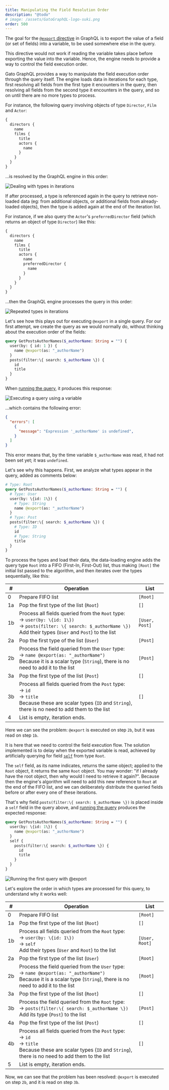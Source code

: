 ```yaml
---
title: Manipulating the Field Resolution Order
description: "@todo"
# image: /assets/GatoGraphQL-logo-suki.png
order: 500
---
```


The goal for the [`@export` directive](/docs/operational/export) in GraphQL is to export the value of a field (or set of fields) into a variable, to be used somewhere else in the query. 

This directive would not work if reading the variable takes place before exporting the value into the variable. Hence, the engine needs to provide a way to control the field execution order. 

Gato GraphQL provides a way to manipulate the field execution order through the query itself. The engine loads data in iterations for each type, first resolving all fields from the first type it encounters in the query, then resolving all fields from the second type it encounters in the query, and so on until there are no more types to process. 

For instance, the following query involving objects of type `Director`, `Film` and `Actor`:

```graphql
{
  directors {
    name
    films {
      title
      actors {
        name
      }
    }
  }
}
```

...is resolved by the GraphQL engine in this order:

![Dealing with types in iterations](/assets/architecture/dataloading-engine-type-iterations.png "Dealing with types in iterations")

If after processed, a type is referenced again in the query to retrieve non-loaded data (eg: from additional objects, or additional fields from already-loaded objects), then the type is added again at the end of the iteration list.

For instance, if we also query the `Actor`'s `preferredDirector` field (which returns an object of type `Director`) like this:

```graphql
{
  directors {
    name
    films {
      title
      actors {
        name
        preferredDirector {
          name
        }
      }
    }
  }
}
```

...then the GraphQL engine processes the query in this order:

![Repeated types in iterations](/assets/architecture/dataloading-engine-repeated-type-iterations.png "Repeated types in iterations")

Let's see how this plays out for executing `@export` in a single query. For our first attempt, we create the query as we would normally do, without thinking about the execution order of the fields:

```graphql
query GetPostsAuthorNames($_authorName: String = "") {
  user(by: { id: 1 }) {
    name @export(as: "_authorName")
  }
  posts(filter:\{ search: $_authorName \}) {
    id
    title
  }
}
```

When [running the query](https://newapi.getpop.org/graphiql/?query=query%20GetPostsAuthorNames(%24_authorName%3A%20String%20%3D%20%22%22)%20%7B%0A%20%20user(by:{id%3A%201})%20%7B%0A%20%20%20%20name%20%40export(as%3A%20%22_authorName%22)%0A%20%20%7D%0A%20%20posts(filter:{search%3A%20%24_authorName})%20%7B%0A%20%20%20%20id%0A%20%20%20%20title%0A%20%20%7D%0A%7D&operationName=GetPostsAuthorNames), it produces this response:

![Executing a query using a variable](/assets/architecture/third-query.png)

...which contains the following error:

```json
{
  "errors": [
    {
      "message": "Expression '_authorName' is undefined",
    }
  ]
}
```

This error means that, by the time variable `$_authorName` was read, it had not been set yet; it was `undefined`.

Let's see why this happens. First, we analyze what types appear in the query, added as comments below:

```graphql
# Type: Root
query GetPostsAuthorNames($_authorName: String = "") {
  # Type: User
  user(by: \{id: 1\}) {
    # Type: String
    name @export(as: "_authorName")
  }
  # Type: Post
  posts(filter:\{ search: $_authorName \}) {
    # Type: ID
    id
    # Type: String
    title
  }
}
```

To process the types and load their data, the data-loading engine adds the query type `Root` into a FIFO (First-In, First-Out) list, thus making `[Root]` the initial list passed to the algorithm, and then iterates over the types sequentially, like this:

<table class="table">
<thead>
<tr>
<th>#</th><th>Operation</th><th>List</th>
</tr>
</thead>
<tbody>
<tr><td>0</td><td>Prepare FIFO list</td><td><code>[Root]</code></td></tr>
<tr><td>1a</td><td>Pop the first type of the list (<code>Root</code>)</td><td><code>[]</code></td></tr>
<tr><td>1b</td><td>Process all fields queried from the <code>Root</code> type:<br/>→ <code>user(by: \{id: 1\})</code><br/>→ <code>posts(filter: \{ search: $_authorName \})</code><br/>Add their types (<code>User</code> and <code>Post</code>) to the list</td><td><code>[User, Post]</code></td></tr>
<tr><td>2a</td><td>Pop the first type of the list (<code>User</code>)</td><td><code>[Post]</code></td></tr>
<tr><td>2b</td><td>Process the field queried from the <code>User</code> type:<br/>→ <code>name @export(as: "_authorName")</code><br/>Because it is a scalar type (<code>String</code>), there is no need to add it to the list</td><td><code>[Post]</code></td></tr>
<tr><td>3a</td><td>Pop the first type of the list (<code>Post</code>)</td><td><code>[]</code></td></tr>
<tr><td>3b</td><td>Process all fields queried from the <code>Post</code> type:<br/>→ <code>id</code><br/>→ <code>title</code><br/>Because these are scalar types (<code>ID</code> and <code>String</code>), there is no need to add them to the list</td><td><code>[]</code></td></tr>
<tr><td>4</td><td>List is empty, iteration ends.</td><td>&nbsp;</td></tr>
</tbody>
</table>

Here we can see the problem: `@export` is executed on step `2b`, but it was read on step `1b`. 

It is here that we need to control the field execution flow. The solution implemented is to delay when the exported variable is read, achieved by artificially querying for field [`self`](https://github.com/getpop/component-model/blob/57a27af3841da284ea59c6f7ff3a9b4c0befa472/src/FieldResolvers/CoreFieldResolver.php) from type `Root`.

The `self` field, as its name indicates, returns the same object; applied to the `Root` object, it returns the same `Root` object. You may wonder: "if I already have the root object, then why would I need to retrieve it again?". Because then the engine's algorithm will need to add this new reference to `Root` at the end of the FIFO list, and we can deliberately distribute the queried fields before or after every one of these iterations.

That's why field `posts(filter:\{ search: $_authorName \})` is placed inside a `self` field in the query above, and [running the query](https://newapi.getpop.org/graphiql/?query=query%20GetPostsAuthorNames(%24_authorName%3A%20String%20%3D%20%22%22)%20%7B%0A%20%20user(by:{id%3A%201})%20%7B%0A%20%20%20%20name%20%40export(as%3A%20%22_authorName%22)%0A%20%20%7D%0A%20%20self%20%7B%0A%20%20%20%20posts(filter:{search%3A%20%24_authorName})%20%7B%0A%20%20%20%20%20%20id%0A%20%20%20%20%20%20title%0A%20%20%20%20%7D%0A%20%20%7D%0A%7D&operationName=GetPostsAuthorNames) produces the expected response:

```graphql
query GetPostsAuthorNames($_authorName: String = "") {
  user(by: \{id: 1\}) {
    name @export(as: "_authorName")
  }
  self {
    posts(filter:\{ search: $_authorName \}) {
      id
      title
    }
  }
}
```

![Running the first query with `@export`](/assets/architecture/first-query.png)

Let's explore the order in which types are processed for this query, to understand why it works well:

<table class="table">
<thead>
<tr>
<th>#</th><th>Operation</th><th>List</th>
</tr>
</thead>
<tbody>
<tr><td>0</td><td>Prepare FIFO list</td><td><code>[Root]</code></td></tr>
<tr><td>1a</td><td>Pop the first type of the list (<code>Root</code>)</td><td><code>[]</code></td></tr>
<tr><td>1b</td><td>Process all fields queried from the <code>Root</code> type:<br/>→ <code>user(by: \{id: 1\})</code><br/>→ <code>self</code><br/>Add their types (<code>User</code> and <code>Root</code>) to the list</td><td><code>[User, Root]</code></td></tr>
<tr><td>2a</td><td>Pop the first type of the list (<code>User</code>)</td><td><code>[Root]</code></td></tr>
<tr><td>2b</td><td>Process the field queried from the <code>User</code> type:<br/>→ <code>name @export(as: "_authorName")</code><br/>Because it is a scalar type (<code>String</code>), there is no need to add it to the list</td><td><code>[Root]</code></td></tr>
<tr><td>3a</td><td>Pop the first type of the list (<code>Root</code>)</td><td><code>[]</code></td></tr>
<tr><td>3b</td><td>Process the field queried from the <code>Root</code> type:<br/>→ <code>posts(filter:\{ search: $_authorName \})</code><br/>Add its type (<code>Post</code>) to the list</td><td><code>[Post]</code></td></tr>
<tr><td>4a</td><td>Pop the first type of the list (<code>Post</code>)</td><td><code>[]</code></td></tr>
<tr><td>4b</td><td>Process all fields queried from the <code>Post</code> type:<br/>→ <code>id</code><br/>→  <code>title</code><br/>Because these are scalar types (<code>ID</code> and <code>String</code>), there is no need to add them to the list</td><td><code>[]</code></td></tr>
<tr><td>5</td><td>List is empty, iteration ends.</td><td>&nbsp;</td></tr>
</tbody>
</table>

Now, we can see that the problem has been resolved: `@export` is executed on step `2b`, and it is read on step `3b`.